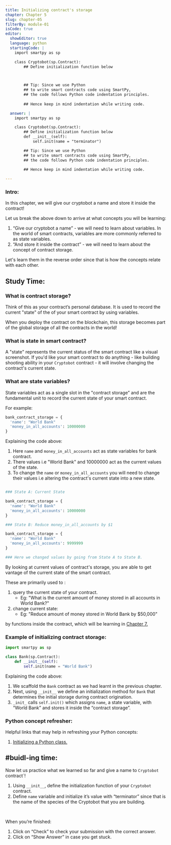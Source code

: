 ```yaml
---
title: Initializing contract's storage
chapter: Chapter 5
slug: chapter-05
filterBy: module-01
isCode: true
editor:
  showEditor: true
  language: python
  startingCode: |
    import smartpy as sp

    class Cryptobot(sp.Contract):
        ## Define initialization function below
        


        ## Tip: Since we use Python 
        ## to write smart contracts code using SmartPy, 
        ## the code follows Python code indentation principles. 
  
        ## Hence keep in mind indentation while writing code.

  answer: |  
    import smartpy as sp

    class Cryptobot(sp.Contract):
        ## Define initialization function below
        def __init__(self):
            self.init(name = "terminator")

        ## Tip: Since we use Python 
        ## to write smart contracts code using SmartPy, 
        ## the code follows Python code indentation principles. 
  
        ## Hence keep in mind indentation while writing code.

---
```


### Intro:

In this chapter, we will give our cryptobot a name and store it inside the contract!

Let us break the above down to arrive at what concepts you will be learning: 

1. “Give our cryptobot a name” - we will need to learn about variables. In the world of smart contracts, variables are more commonly referred to as state variables. 
2. “And store it inside the contract” - we will need to learn about the concept of contract storage.  


Let's learn them in the reverse order since that is how the concepts relate with each other. 


## Study Time: 

### What is contract storage?

Think of this as your contract’s personal database. It is used to record the current "state" of the 
of your smart contract by using variables. 

When you deploy the contract on the blockchain, this storage becomes part of the global storage of all the contracts in the world! 


### What is state in smart contract? 

A "state" represents the current status of the smart contract like a visual screenshot. If you'd like your smart contract to do anything - like building shooting ability in your `Cryptobot` contract - it will involve changing the contract's current state. 

### What are state variables? 

State variables act as a single slot in the "contract storage” and are the fundamental unit to record the current state of your smart contract. 

For example: 

```python
bank_contract_storage = {
  'name': "World Bank"
  'money_in_all_accounts': 10000000
}

```
Explaining the code above: 

1. Here `name` and `money_in_all_accounts` act as state variables for bank contract.
2. There values i.e <span class="string-highlight">"World Bank"</span> and <span class="string-highlight">10000000</span> act as the current values of the state. 
3. To change the `name` or `money_in_all_accounts` you will need to change their values i.e altering the contract's current state into a new state. 

```python

### State A: Current State

bank_contract_storage = {
  'name': "World Bank"
  'money_in_all_accounts': 10000000
}

### State B: Reduce money_in_all_accounts by $1

bank_contract_storage = {
  'name': "World Bank"
  'money_in_all_accounts': 9999999
}

### Here we changed values by going from State A to State B. 

```

By looking at current values of contract's storage, you are able to get vantage of the current state of the smart contract. 

These are primarily used to : 

1. query the current state of your contract. 
   * Eg: "What is the current amount of money stored in all accounts in World Bank?" 
2. change current state:
   * Eg: "Reduce amount of money stored in World Bank by $50,000"

by functions inside the contract, which will be learning in [Chapter 7.](/tezos/academy/module-01/chapter-07)


### Example of initializing contract storage:

```python
import smartpy as sp

class Bank(sp.Contract):
    def __init__(self):
        self.init(name = "World Bank")

```

Explaining the code above: 

1. We scaffold the `Bank` contract as we had learnt in the previous chapter. 
2. Next, using `__init__` we define an initialization method for `Bank` that determines the initial storage during contract origination. 
3. `_init_` calls `self.init()` which assigns `name`, a state variable, with <span class="string-highlight">“World Bank”</span> and stores it inside the “contract storage”. 


### Python concept refresher: 

Helpful links that may help in refreshing your Python concepts: 

1. [Initializing a Python class.](https://docs.python.org/3/tutorial/classes.html#class-objects)



## #buidl-ing time:
Now let us practice what we learned so far and give a name to `Cryptobot` contract`!

1. Using `__init__`, define the initialization function of your `Cryptobot` contract. 
2. Define `name` variable and initialize it’s value with <span class="string-highlight">“terminator”</span> since that is the name of the species of the Cryptobot that you are building. 

<br />

When you’re finished:

1. Click on “Check” to check your submission with the correct answer.
2. Click on “Show Answer” in case you get stuck.